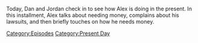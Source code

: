 {{DEFAULTSORT:
    #_EPISODE_0672:April 18, 2022
}}{{Episode
    | title           = April 18, 2022
    | caption         = Listen to this episode on [https://knowledgefight.libsyn.com/672-april-18-2022 Libsyn] [https://open.spotify.com/episode/6695GakkBaPYIkEkh6DzT5 Spotify]
    | episodeNumber   = 672
    | length          = 01:18:01
    | airDate         = April 20, 2022
    | coverageDate    = April 18, 2022
    | episodeType     = [[:Category:Present Day|Present Day]]
    | previousEpisode = [[671: April 13, 2022]]
    | nextEpisode     = [[673: Jordan Takes The Wheel 8]]
}}

{{Stub}}

Today, Dan and Jordan check in to see how Alex is doing in the present. In this installment, Alex talks about needing money, complains about his lawsuits, and then briefly touches on how he needs money.

[[Category:Episodes]]
[[Category:Present Day]]
